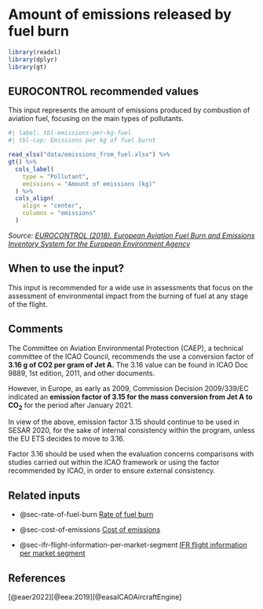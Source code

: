 # Amount of emissions released by fuel burn {#sec-amount-of-emissions-released-by-fuel-burn}

```r
library(readxl)
library(dplyr)
library(gt)
```

## EUROCONTROL recommended values

This input represents the amount of emissions produced by combustion of aviation
fuel, focusing on the main types of pollutants.

```r
#| label: tbl-emissions-per-kg-fuel
#| tbl-cap: Emissions per kg of fuel burnt

read_xlsx("data/emissions_from_fuel.xlsx") %>% 
gt() %>% 
  cols_label(
    type = "Pollutant",
    emissions = "Amount of emissions (kg)"
  ) %>% 
  cols_align(
    align = "center",
    columns = "emissions"
  )
```

*Source: [EUROCONTROL (2018). European Aviation Fuel Burn and Emissions Inventory System for the European Environment Agency](https://www.eurocontrol.int/publication/european-aviation-fuel-burn-and-emissions-inventory-system-feis-european-environment)*

## When to use the input? 

This input is recommended for a wide use in assessments that focus on the 
assessment of environmental impact from the burning of fuel at any stage of the 
flight.

## Comments

The Committee on Aviation Environmental Protection (CAEP), a technical committee
of the ICAO Council, recommends the use a conversion factor of **3.16 g of CO2 per
gram of Jet A.** The 3.16 value can be found in ICAO Doc 9889, 1st edition, 2011,
and other documents. 

However, in Europe, as early as 2009, Commission Decision 2009/339/EC indicated
an **emission factor of 3.15 for the mass conversion from Jet A to CO~2~** for the
period after January 2021.

In view of the above, emission factor 3.15 should continue to be used in SESAR 
2020, for the sake of internal consistency within the program, unless the EU 
ETS decides to move to 3.16. 

Factor 3.16 should be used when the evaluation concerns comparisons with studies
carried out within the ICAO framework or using the factor recommended by ICAO, 
in order to ensure external consistency.

## Related inputs

* @sec-rate-of-fuel-burn [Rate of fuel burn](#sec-rate-of-fuel-burn)

* @sec-cost-of-emissions [Cost of emissions](#sec-cost-of-emissions)

* @sec-ifr-flight-information-per-market-segment [IFR flight information per market segment](#sec-ifr-flight-information-per-market-segment)

## References

[@eaer2022][@eea:2019][@easaICAOAircraftEngine]
